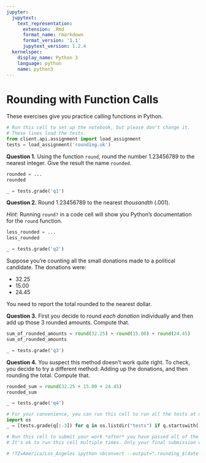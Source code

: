 ```yaml
---
jupyter:
  jupytext:
    text_representation:
      extension: .Rmd
      format_name: rmarkdown
      format_version: '1.1'
      jupytext_version: 1.2.4
  kernelspec:
    display_name: Python 3
    language: python
    name: python3
---
```


# Rounding with Function Calls


These exercises give you practice calling functions in Python.

```python
# Run this cell to set up the notebook, but please don't change it.
# These lines load the tests.
from client.api.assignment import load_assignment 
tests = load_assignment('rounding.ok')
```

**Question 1.** Using the function `round`, round the number 1.23456789 to the nearest integer.  Give the result the name `rounded`.

```python
rounded = ...
rounded
```

```python
_ = tests.grade('q1')
```

**Question 2.** Round 1.23456789 to the nearest *thousandth* (.001).

*Hint:* Running `round?` in a code cell will show you Python's documentation for the `round` function.

```python
less_rounded = ...
less_rounded
```

```python
_ = tests.grade('q2')
```

Suppose you're counting all the small donations made to a political candidate.  The donations were:

* 32.25
* 15.00
* 24.45

You need to report the total rounded to the nearest dollar.

**Question 3.** First you decide to round *each donation* individually and then add up those 3 rounded amounts.  Compute that.

```python
sum_of_rounded_amounts = round(32.25) + round(15.00) + round(24.45)
sum_of_rounded_amounts
```

```python
_ = tests.grade('q3')
```

**Question 4.** You suspect this method doesn't work quite right.  To check, you decide to try a different method: Adding up the donations, and then rounding the total.  Compute that.

```python
rounded_sum = round(32.25 + 15.00 + 24.45)
rounded_sum
```

```python
_ = tests.grade('q4')
```

```python
# For your convenience, you can run this cell to run all the tests at once!
import os
_ = [tests.grade(q[:-3]) for q in os.listdir("tests") if q.startswith('q')]
```

```python
# Run this cell to submit your work *after* you have passed all of the test cells.
# It's ok to run this cell multiple times. Only your final submission will be scored.

# !TZ=America/Los_Angeles ipython nbconvert --output=".rounding_$(date +%m%d_%H%M)_submission.html" rounding.ipynb
```
